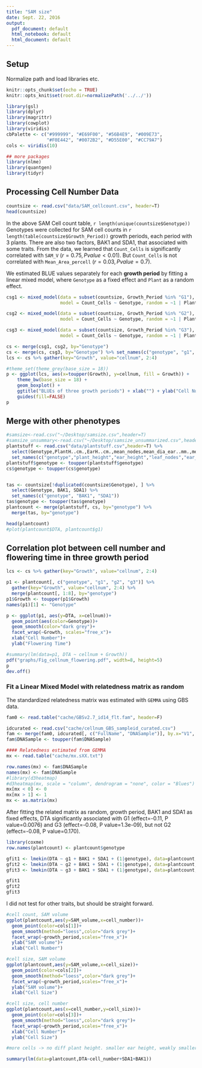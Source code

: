 ```yaml
---
title: "SAM size"
date: Sept. 22, 2016
output:
  pdf_document: default
  html_notebook: default
  html_document: default
---
```



## Setup
Normalize path and load libraries etc.
```r
knitr::opts_chunk$set(echo = TRUE)
knitr::opts_knit$set(root.dir=normalizePath('../../'))
```


```r
library(gsl)
library(dplyr)
library(magrittr)
library(cowplot)
library(viridis)
cbPalette <- c("#999999", "#E69F00", "#56B4E9", "#009E73", 
               "#F0E442", "#0072B2", "#D55E00", "#CC79A7")
cols <- viridis(10)

## more packages
library(nlme)
library(quantgen)
library(tidyr)
```

## Processing Cell Number Data
```r
countsize <- read.csv("data/SAM_cellcount.csv", header=T)
head(countsize)
```

In the above SAM Cell count table, `r length(unique(countsize$Genotype))` Genotypes were collected for SAM cell counts in `r length(table(countsize$Growth_Period))` growth periods, each period with 3 plants. 
There are also two factors, BAK1 and SDA1, that associated with some traits. 
From the data, we learned that `Count_Cells` is significantly correlated with `SAM_V` ($r=0.75, P value < 0.01$). But `Count_Cells` is not correlated with `Mean_Area_percell` ($r=0.03, P value = 0.7$).

We estimated BLUE values separately for each **growth period** by fitting a linear mixed model, where `Genotype` as a fixed effect and `Plant` as a random effect.


```r
csg1 <- mixed_model(data = subset(countsize, Growth_Period %in% "G1"),
                    model = Count_Cells ~ Genotype, random = ~1 | Plant)

csg2 <- mixed_model(data = subset(countsize, Growth_Period %in% "G2"),
                    model = Count_Cells ~ Genotype, random = ~1 | Plant)

csg3 <- mixed_model(data = subset(countsize, Growth_Period %in% "G3"),
                    model = Count_Cells ~ Genotype, random = ~1 | Plant)

cs <- merge(csg1, csg2, by="Genotype")
cs <- merge(cs, csg3, by="Genotype") %>% set_names(c("genotype", "g1", "g2", "g3"))
lcs <- cs %>% gather(key="Growth", value="cellnum", 2:4)

#theme_set(theme_grey(base_size = 18)) 
p <- ggplot(lcs, aes(x=toupper(Growth), y=cellnum, fill = Growth)) + 
    theme_bw(base_size = 18) +
    geom_boxplot() +
    ggtitle("BLUEs of three growth periods") + xlab("") + ylab("Cell Number") + 
    guides(fill=FALSE)
p

```


## Merge with other phenotypes
```r
#samsize<-read.csv("~/Desktop/samsize.csv",header=T)
#samsize_unsummary<-read.csv("~/Desktop/samsize_unsummarized.csv",header=T)
plantstuff <- read.csv("data/plantstuff.csv",header=T) %>%
  select(Genotype,PlantH..cm.,EarH..cm.,mean_nodes,mean_dia_ear..mm.,mean_dia_below..mm.,DTA,SAM_V..um.3.) %>% 
  set_names(c("genotype","plant_height","ear_height","leaf_nodes","ear_width","stem_width","DTA","SAM_volume")) 
plantstuff$genotype <- toupper(plantstuff$genotype)
cs$genotype <- toupper(cs$genotype)


tas <- countsize[!duplicated(countsize$Genotype), ] %>%
  select(Genotype, BAK1, SDA1) %>%
  set_names(c("genotype", "BAK1", "SDA1"))
tas$genotype <- toupper(tas$genotype)
plantcount <- merge(plantstuff, cs, by="genotype") %>%
  merge(tas, by="genotype")

head(plantcount)
#plot(plantcount$DTA, plantcount$g1)
```

## Correlation plot between cell number and flowering time in three growth period

```r
lcs <- cs %>% gather(key="Growth", value="cellnum", 2:4)

p1 <- plantcount[, c("genotype", "g1", "g2", "g3")] %>% 
  gather(key="Growth", value="cellnum", 2:4) %>%
  merge(plantcount[, 1:8], by="genotype")
p1$Growth <- toupper(p1$Growth)
names(p1)[1] <- "Genotype"

p <- ggplot(p1, aes(y=DTA, x=cellnum))+
  geom_point(aes(color=Genotype))+
  geom_smooth(color="dark grey")+
  facet_wrap(~Growth, scales="free_x")+
  xlab("Cell Number")+
  ylab("Flowering Time")

#summary(lm(data=p1, DTA ~ cellnum + Growth))
pdf("graphs/Fig_cellnum_flowering.pdf", width=8, height=5)
p
dev.off()

```


### Fit a Linear Mixed Model with relatedness matrix as random


The standardized relatedness matrix was estimated with `GEMMA` using GBS data. 

```r
fam0 <- read.table("cache/GBSv2.7_id14_flt.fam", header=F)

idcurated <- read.csv("cache/cellnum_GBS_sampleid_curated.csv")
fam <- merge(fam0, idcurated[, c("FullName", "DNASample")], by.x="V1", by.y="FullName", sort=FALSE)
fam$DNASample <- toupper(fam$DNASample)

#### Relatedness estimated from GEMMA
mx <- read.table("cache/mx.sXX.txt")

row.names(mx) <- fam$DNASample
names(mx) <- fam$DNASample
#library(d3heatmap)
#d3heatmap(mx, scale = "column", dendrogram = "none", color = "Blues")
mx[mx < 0] <- 0
mx[mx > 1] <- 1
mx <- as.matrix(mx)
```


After fitting the related matrix as random, growth period, BAK1 and SDA1 as fixed effects, DTA significantly associated with G1 (effect=-0.11, P value=0.0076) and G3 (effect=-0.08, P value=1.3e-09), but not G2 (effect=-0.08, P value=0.170). 

```r
library(coxme)
row.names(plantcount) <- plantcount$genotype

gfit1 <- lmekin(DTA ~ g1 + BAK1 + SDA1 + (1|genotype), data=plantcount, varlist= mx, method="REML")
gfit2 <- lmekin(DTA ~ g2 + BAK1 + SDA1 + (1|genotype), data=plantcount, varlist= mx, method="REML")
gfit3 <- lmekin(DTA ~ g3 + BAK1 + SDA1 + (1|genotype), data=plantcount, varlist= mx, method="REML")

gfit1
gfit2
gfit3
```

I did not test for other traits, but should be straight forward.

```r
#cell count, SAM volume
ggplot(plantcount,aes(y=SAM_volume,x=cell_number))+
  geom_point(color=cols[1])+
  geom_smooth(method="loess",color="dark grey")+
  facet_wrap(~growth_period,scales="free_x")+
  ylab("SAM volume")+
  xlab("Cell Number")

#cell size, SAM volume
ggplot(plantcount,aes(y=SAM_volume,x=cell_size))+
  geom_point(color=cols[2])+
  geom_smooth(method="loess",color="dark grey")+
  facet_wrap(~growth_period,scales="free_x")+
  ylab("SAM volume")+
  xlab("Cell Size")

#cell size, cell number
ggplot(plantcount,aes(x=cell_number,y=cell_size))+
  geom_point(color=cols[3])+
  geom_smooth(method="loess",color="dark grey")+
  facet_wrap(~growth_period,scales="free_x")+
  xlab("Cell Number")+
  ylab("Cell Size")

#more cells -> no diff plant height. smaller ear height, weakly smaller ear width & stem_width, shorter DTA

summary(lm(data=plantcount,DTA~cell_number+SDA1+BAK1))
```




